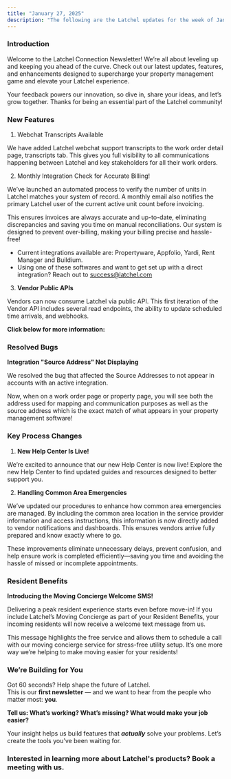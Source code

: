 ```yaml
---
title: "January 27, 2025"
description: "The following are the Latchel updates for the week of January 27, 2025."
---
```


### **Introduction**

Welcome to the Latchel Connection Newsletter\! We’re all about leveling up and keeping you ahead of the curve. Check out our latest updates, features, and enhancements designed to supercharge your property management game and elevate your Latchel experience.

Your feedback powers our innovation, so dive in, share your ideas, and let’s grow together. Thanks for being an essential part of the Latchel community\! <Icon icon="star-christmas" iconType="sharp-duotone-solid" color="#f4e20d" size={15} />

### **New Features**

1. Webchat Transcripts Available

We have added Latchel webchat support transcripts to the work order detail page, transcripts tab. This gives you full visibility to all communications happening between Latchel and key stakeholders for all their work orders.

2. Monthly Integration Check for Accurate Billing\!

We’ve launched an automated process to verify the number of units in Latchel matches your system of record. A monthly email also notifies the primary Latchel user of the current active unit count before invoicing.

This ensures invoices are always accurate and up-to-date, eliminating discrepancies and saving you time on manual reconciliations. Our system is designed to prevent over-billing, making your billing precise and hassle-free\!

- Current integrations available are: Propertyware, Appfolio, Yardi, Rent Manager and Buildium.
- Using one of these softwares and want to get set up with a direct integration? Reach out to [success@latchel.com](mailto:success@latchel.com)

3. **Vendor Public APIs**

Vendors can now consume Latchel via public API. This first iteration of the Vendor API includes several read endpoints, the ability to update scheduled time arrivals, and webhooks.

**Click below for more information:**

<CardGroup cols={2}>
  <Card title="API" icon="book-open-reader" iconType="duotone" color="#ff9b8a" horizontal href="https://papi.latchel.com/api-docs/vendor-papi/">
    
  </Card>
  <Card title="Webhooks" icon="webhook" iconType="duotone" color="#ff9b8a" horizontal href="https://papi.latchel.com/api-docs/vendor-webhooks/">
    
  </Card>
</CardGroup>

### **Resolved Bugs**

**Integration "Source Address" Not Displaying**

We resolved the bug that affected the Source Addresses to not appear in accounts with an active integration.

Now, when on a work order page or property page, you will see both the address used for mapping and communication purposes as well as the source address which is the exact match of what appears in your property management software\!

### **Key Process Changes**

1. **New Help Center Is Live\!**

We’re excited to announce that our new Help Center is now live\! Explore the new Help Center to find updated guides and resources designed to better support you. 

<Card title="Latchel Help Center" icon="head-side-gear" iconType="duotone" color="#ff9b8a" horizontal href="https://help.latchel.com/home">
  
</Card>

2. **Handling Common Area Emergencies**

We’ve updated our procedures to enhance how common area emergencies are managed. By including the common area location in the service provider information and access instructions, this information is now directly added to vendor notifications and dashboards. This ensures vendors arrive fully prepared and know exactly where to go.

These improvements eliminate unnecessary delays, prevent confusion, and help ensure work is completed efficiently—saving you time and avoiding the hassle of missed or incomplete appointments.

### **Resident Benefits**

**Introducing the Moving Concierge Welcome SMS\!**

Delivering a peak resident experience starts even before move-in\! If you include Latchel’s Moving Concierge as part of your Resident Benefits, your incoming residents will now receive a welcome text message from us.

This message highlights the free service and allows them to schedule a call with our moving concierge service for stress-free utility setup. It’s one more way we’re helping to make moving easier for your residents\!

### **We’re Building for You**

Got 60 seconds? Help shape the future of Latchel.\
This is our **first newsletter** — and we want to hear from the people who matter most: **you**.

**Tell us: What’s working? What’s missing? What would make your job easier?**

<CardGroup cols={2}>
  <Card title="Share your feedback here — it’s quick and impactful." icon="message-pen" iconType="duotone" color="#ff9b8a" horizontal href="https://forms.gle/fndzwWLczhkWjBQc8">
    
  </Card>
</CardGroup>

Your insight helps us build features that **_actually_** solve your problems. Let’s create the tools you’ve been waiting for.

### **Interested in learning more about Latchel's products? Book a meeting with us.**

<CardGroup cols={2}>
  <Card title="Get a Demo" icon="comments-question-check" iconType="duotone" color="#ff9b8a" horizontal href="https://latchel.com/demo-request-releases/">
    
  </Card>
</CardGroup>